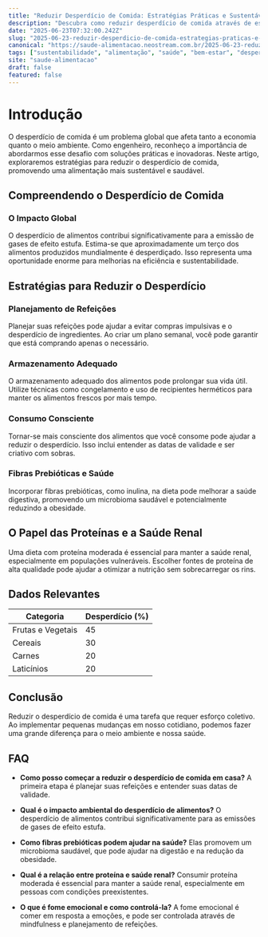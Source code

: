 ```yaml
---
title: "Reduzir Desperdício de Comida: Estratégias Práticas e Sustentáveis"
description: "Descubra como reduzir desperdício de comida através de estratégias práticas e sustentáveis, melhorando a saúde e o meio ambiente."
date: "2025-06-23T07:32:00.242Z"
slug: "2025-06-23-reduzir-desperdicio-de-comida-estrategias-praticas-e-sustentaveis"
canonical: "https://saude-alimentacao.neostream.com.br/2025-06-23-reduzir-desperdicio-de-comida-estrategias-praticas-e-sustentaveis"
tags: ["sustentabilidade", "alimentação", "saúde", "bem-estar", "desperdício"]
site: "saude-alimentacao"
draft: false
featured: false
---
```


# Introdução

O desperdício de comida é um problema global que afeta tanto a economia quanto o meio ambiente. Como engenheiro, reconheço a importância de abordarmos esse desafio com soluções práticas e inovadoras. Neste artigo, exploraremos estratégias para reduzir o desperdício de comida, promovendo uma alimentação mais sustentável e saudável.

## Compreendendo o Desperdício de Comida

### O Impacto Global

O desperdício de alimentos contribui significativamente para a emissão de gases de efeito estufa. Estima-se que aproximadamente um terço dos alimentos produzidos mundialmente é desperdiçado. Isso representa uma oportunidade enorme para melhorias na eficiência e sustentabilidade.

## Estratégias para Reduzir o Desperdício

### Planejamento de Refeições

Planejar suas refeições pode ajudar a evitar compras impulsivas e o desperdício de ingredientes. Ao criar um plano semanal, você pode garantir que está comprando apenas o necessário.

### Armazenamento Adequado

O armazenamento adequado dos alimentos pode prolongar sua vida útil. Utilize técnicas como congelamento e uso de recipientes herméticos para manter os alimentos frescos por mais tempo.

### Consumo Consciente

Tornar-se mais consciente dos alimentos que você consome pode ajudar a reduzir o desperdício. Isso inclui entender as datas de validade e ser criativo com sobras.

### Fibras Prebióticas e Saúde

Incorporar fibras prebióticas, como inulina, na dieta pode melhorar a saúde digestiva, promovendo um microbioma saudável e potencialmente reduzindo a obesidade.

## O Papel das Proteínas e a Saúde Renal

Uma dieta com proteína moderada é essencial para manter a saúde renal, especialmente em populações vulneráveis. Escolher fontes de proteína de alta qualidade pode ajudar a otimizar a nutrição sem sobrecarregar os rins.

## Dados Relevantes

| Categoria            | Desperdício (%) |
|----------------------|-----------------|
| Frutas e Vegetais    | 45              |
| Cereais              | 30              |
| Carnes               | 20              |
| Laticínios           | 20              |

## Conclusão

Reduzir o desperdício de comida é uma tarefa que requer esforço coletivo. Ao implementar pequenas mudanças em nosso cotidiano, podemos fazer uma grande diferença para o meio ambiente e nossa saúde.

## FAQ

- **Como posso começar a reduzir o desperdício de comida em casa?**
  A primeira etapa é planejar suas refeições e entender suas datas de validade.

- **Qual é o impacto ambiental do desperdício de alimentos?**
  O desperdício de alimentos contribui significativamente para as emissões de gases de efeito estufa.

- **Como fibras prebióticas podem ajudar na saúde?**
  Elas promovem um microbioma saudável, que pode ajudar na digestão e na redução da obesidade.

- **Qual é a relação entre proteína e saúde renal?**
  Consumir proteína moderada é essencial para manter a saúde renal, especialmente em pessoas com condições preexistentes.

- **O que é fome emocional e como controlá-la?**
  A fome emocional é comer em resposta a emoções, e pode ser controlada através de mindfulness e planejamento de refeições.